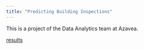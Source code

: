 ```yaml
---
title: "Predicting Building Inspections"
---
```


This is a project of the Data Analytics team at Azavea.

[results](results.html)
